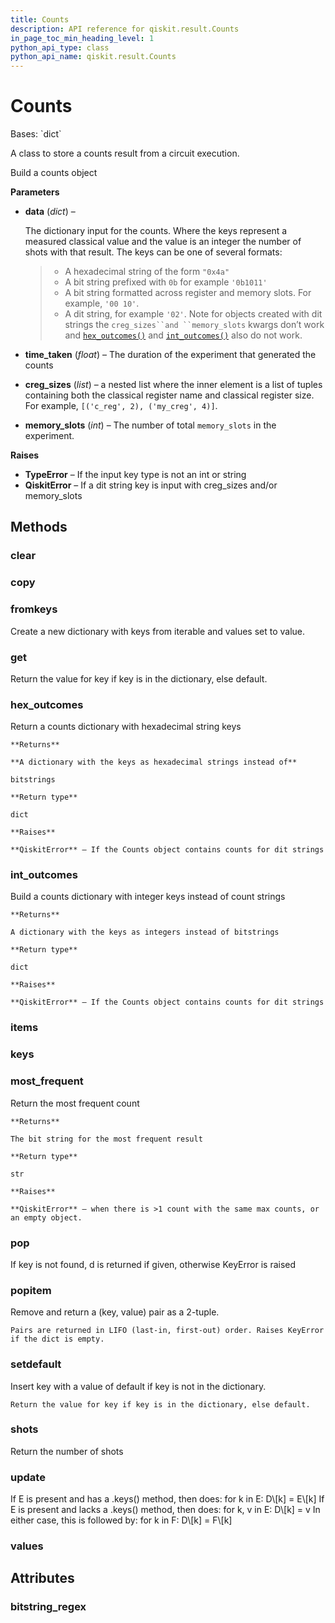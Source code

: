 ```yaml
---
title: Counts
description: API reference for qiskit.result.Counts
in_page_toc_min_heading_level: 1
python_api_type: class
python_api_name: qiskit.result.Counts
---
```


# Counts

<Class id="qiskit.result.Counts" isDedicatedPage={true} github="https://github.com/qiskit/qiskit/tree/stable/0.20/qiskit/result/counts.py" signature="Counts(data, time_taken=None, creg_sizes=None, memory_slots=None)">
  Bases: `dict`

  A class to store a counts result from a circuit execution.

  Build a counts object

  **Parameters**

  *   **data** (*dict*) –

      The dictionary input for the counts. Where the keys represent a measured classical value and the value is an integer the number of shots with that result. The keys can be one of several formats:

      > *   A hexadecimal string of the form `"0x4a"`
      > *   A bit string prefixed with `0b` for example `'0b1011'`
      > *   A bit string formatted across register and memory slots. For example, `'00 10'`.
      > *   A dit string, for example `'02'`. Note for objects created with dit strings the `creg_sizes``and ``memory_slots` kwargs don’t work and [`hex_outcomes()`](qiskit.result.Counts#hex_outcomes "qiskit.result.Counts.hex_outcomes") and [`int_outcomes()`](qiskit.result.Counts#int_outcomes "qiskit.result.Counts.int_outcomes") also do not work.

  *   **time\_taken** (*float*) – The duration of the experiment that generated the counts

  *   **creg\_sizes** (*list*) – a nested list where the inner element is a list of tuples containing both the classical register name and classical register size. For example, `[('c_reg', 2), ('my_creg', 4)]`.

  *   **memory\_slots** (*int*) – The number of total `memory_slots` in the experiment.

  **Raises**

  *   **TypeError** – If the input key type is not an int or string
  *   **QiskitError** – If a dit string key is input with creg\_sizes and/or memory\_slots

  ## Methods

  ### clear

  <Function id="qiskit.result.Counts.clear" name="clear" signature="Counts.clear() → None. Remove all items from D." />

  ### copy

  <Function id="qiskit.result.Counts.copy" name="copy" signature="Counts.copy() → a shallow copy of D" />

  ### fromkeys

  <Function id="qiskit.result.Counts.fromkeys" name="fromkeys" signature="Counts.fromkeys(value=None, /)">
    Create a new dictionary with keys from iterable and values set to value.
  </Function>

  ### get

  <Function id="qiskit.result.Counts.get" name="get" signature="Counts.get(key, default=None, /)">
    Return the value for key if key is in the dictionary, else default.
  </Function>

  ### hex\_outcomes

  <Function id="qiskit.result.Counts.hex_outcomes" name="hex_outcomes" signature="Counts.hex_outcomes()">
    Return a counts dictionary with hexadecimal string keys

    **Returns**

    **A dictionary with the keys as hexadecimal strings instead of**

    bitstrings

    **Return type**

    dict

    **Raises**

    **QiskitError** – If the Counts object contains counts for dit strings
  </Function>

  ### int\_outcomes

  <Function id="qiskit.result.Counts.int_outcomes" name="int_outcomes" signature="Counts.int_outcomes()">
    Build a counts dictionary with integer keys instead of count strings

    **Returns**

    A dictionary with the keys as integers instead of bitstrings

    **Return type**

    dict

    **Raises**

    **QiskitError** – If the Counts object contains counts for dit strings
  </Function>

  ### items

  <Function id="qiskit.result.Counts.items" name="items" signature="Counts.items() → a set-like object providing a view on D’s items" />

  ### keys

  <Function id="qiskit.result.Counts.keys" name="keys" signature="Counts.keys() → a set-like object providing a view on D’s keys" />

  ### most\_frequent

  <Function id="qiskit.result.Counts.most_frequent" name="most_frequent" signature="Counts.most_frequent()">
    Return the most frequent count

    **Returns**

    The bit string for the most frequent result

    **Return type**

    str

    **Raises**

    **QiskitError** – when there is >1 count with the same max counts, or an empty object.
  </Function>

  ### pop

  <Function id="qiskit.result.Counts.pop" name="pop" signature="Counts.pop(k[, d]) → v, remove specified key and return the corresponding value.">
    If key is not found, d is returned if given, otherwise KeyError is raised
  </Function>

  ### popitem

  <Function id="qiskit.result.Counts.popitem" name="popitem" signature="Counts.popitem()">
    Remove and return a (key, value) pair as a 2-tuple.

    Pairs are returned in LIFO (last-in, first-out) order. Raises KeyError if the dict is empty.
  </Function>

  ### setdefault

  <Function id="qiskit.result.Counts.setdefault" name="setdefault" signature="Counts.setdefault(key, default=None, /)">
    Insert key with a value of default if key is not in the dictionary.

    Return the value for key if key is in the dictionary, else default.
  </Function>

  ### shots

  <Function id="qiskit.result.Counts.shots" name="shots" signature="Counts.shots()">
    Return the number of shots
  </Function>

  ### update

  <Function id="qiskit.result.Counts.update" name="update" signature="Counts.update([E, ]**F) → None. Update D from dict/iterable E and F.">
    If E is present and has a .keys() method, then does: for k in E: D\[k] = E\[k] If E is present and lacks a .keys() method, then does: for k, v in E: D\[k] = v In either case, this is followed by: for k in F: D\[k] = F\[k]
  </Function>

  ### values

  <Function id="qiskit.result.Counts.values" name="values" signature="Counts.values() → an object providing a view on D’s values" />

  ## Attributes

  ### bitstring\_regex

  <Attribute id="qiskit.result.Counts.bitstring_regex" name="bitstring_regex" attributeValue="= re.compile('^[01\\s]+$')" />
</Class>

